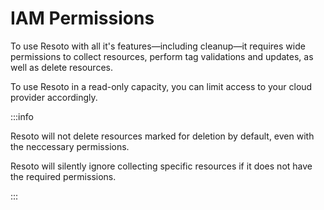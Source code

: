 # IAM Permissions

To use Resoto with all it's features—including cleanup—it requires wide permissions to collect resources, perform tag validations and updates, as well as delete resources.

To use Resoto in a read-only capacity, you can limit access to your cloud provider accordingly.

:::info

Resoto will not delete resources marked for deletion by default, even with the neccessary permissions.

Resoto will silently ignore collecting specific resources if it does not have the required permissions.

:::

<DocCardList />
